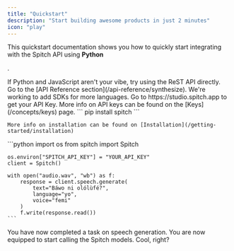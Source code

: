 ```yaml
---
title: "Quickstart"
description: "Start building awesome products in just 2 minutes"
icon: "play"
---
```


This quickstart documentation shows you how to quickly start integrating with the Spitch API using <b>
Python</b>

.

<Tip>
  If Python and JavaScript aren't your vibe, try using the ReST API directly. Go to the [API Reference section](/api-reference/synthesize).
  We're working to add SDKs for more languages.
</Tip>

<Steps>
  <Step title='"Get API Key"' icon='"key"'>
    Go to https://studio.spitch.app to get your API Key.
    More info on API keys can be found on the [Keys](/concepts/keys) page.
  </Step>
  <Step title='"Install the Python library"' icon='"terminal"'>
    ```
    pip install spitch
    ```

    More info on installation can be found on [Installation](/getting-started/installation)
  </Step>
  <Step title='"Sample Code (Python)"' icon='"terminal"'>
    ```python
    import os
    from spitch import Spitch
    
    os.environ["SPITCH_API_KEY"] = "YOUR_API_KEY"
    client = Spitch()
    
    with open("audio.wav", "wb") as f:
        response = client.speech.generate(
            text="Báwo ni olólùfé?",
            language="yo",
            voice="femi"
        )
        f.write(response.read())
    ```
  </Step>
  <Step title='"Congratulations!"' icon='"gift"'>
    You have now completed a task on speech generation. You are now equipped to start calling the Spitch models. Cool, right?
  </Step>
</Steps>